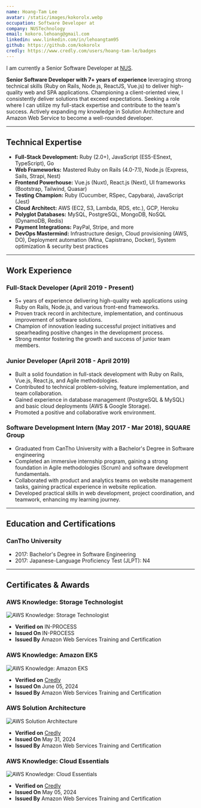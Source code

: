 ```yaml
---
name: Hoang-Tam Lee
avatar: /static/images/kokorolx.webp
occupation: Software Developer at
company: NUSTechnology
email: kokoro.lehoang@gmail.com
linkedin: www.linkedin.com/in/lehoangtam95
github: https://github.com/kokorolx
credly: https://www.credly.com/users/hoang-tam-le/badges
---
```


I am currently a Senior Software Developer at [NUS](https://nustechnology.com). <br/>

<strong>Senior Software Developer with 7+ years of experience</strong> leveraging strong technical skills
(Ruby on Rails, Node.js, ReactJS, Vue.js) to deliver high-quality web and SPA applications. Championing
a client-oriented view, I consistently deliver solutions that exceed expectations. Seeking a role where
I can utilize my full-stack expertise and contribute to the team's success. Actively expanding my knowledge
in Solution Architecture and Amazon Web Service to become a well-rounded developer.

---

## Technical Expertise

- <strong>Full-Stack Development:</strong> Ruby (2.0+), JavaScript (ES5-ESnext, TypeScript), Go
- <strong>Web Frameworks:</strong> Mastered Ruby on Rails (4.0-7.1), Node.js (Express, Sails, Strapi,
  Nest)
- <strong>Frontend Powerhouse:</strong> Vue.js (Nuxt), React.js (Next), UI frameworks (Bootstrap, Tailwind,
  Quasar)
- <strong>Testing Champion:</strong> Ruby (Cucumber, RSpec, Capybara), JavaScript (Jest)
- <strong>Cloud Architect:</strong> AWS (EC2, S3, Lambda, RDS, etc.), GCP, Heroku
- <strong>Polyglot Databases:</strong> MySQL, PostgreSQL, MongoDB, NoSQL (DynamoDB, Redis)
- <strong>Payment Integrations:</strong> PayPal, Stripe, and more
- <strong>DevOps Mastermind:</strong> Infrastructure design, Cloud provisioning (AWS, DO), Deployment
  automation (Mina, Capistrano, Docker), System optimization & security best practices

---

## Work Experience

### Full-Stack Developer (April 2019 - Present)

- 5+ years of experience delivering high-quality web applications using Ruby on Rails, Node.js, and various front-end frameworks.
- Proven track record in architecture, implementation, and continuous improvement of software solutions.
- Champion of innovation leading successful project initiatives and spearheading positive changes in the development process.
- Strong mentor fostering the growth and success of junior team members.

### Junior Developer (April 2018 - April 2019)

- Built a solid foundation in full-stack development with Ruby on Rails, Vue.js, React.js, and Agile methodologies.
- Contributed to technical problem-solving, feature implementation, and team collaboration.
- Gained experience in database management (PostgreSQL & MySQL) and basic cloud deployments (AWS & Google Storage).
- Promoted a positive and collaborative work environment.

### Software Development Intern (May 2017 - Mar 2018), SQUARE Group

- Graduated from CanTho University with a Bachelor's Degree in Software engineering
- Completed an immersive internship program, gaining a strong foundation in Agile methodologies (Scrum) and software development fundamentals.
- Collaborated with product and analytics teams on website management tasks, gaining practical experience in website replication.
- Developed practical skills in web development, project coordination, and teamwork, enhancing my learning journey.

---

## Education and Certifications

### CanTho University

- 2017: Bachelor's Degree in Software Engineering
- 2017: Japanese-Language Proficiency Test (JLPT): N4

---

## Certificates & Awards

### AWS Knowledge: Storage Technologist

![AWS Knowledge: Storage Technologist](https://images.credly.com/size/680x680/images/526ad7ad-52f2-4922-9fa8-879fea71e286/image.png)

- <strong>Verified on</strong> IN-PROCESS
- <strong>Issued On</strong> IN-PROCESS
- <strong>Issued By</strong> Amazon Web Services Training and Certification

### AWS Knowledge: Amazon EKS

![AWS Knowledge: Amazon EKS](https://images.credly.com/size/680x680/images/9bcbde6d-1754-4617-9337-124f7b10a6c2/image.png)

- <strong>Verified on</strong> [Credly](https://www.credly.com/badges/df07128a-b1d8-4e2b-be42-7a9463f4aafe)
- <strong>Issued On</strong> June 05, 2024
- <strong>Issued By</strong> Amazon Web Services Training and Certification

### AWS Solution Architecture

![AWS Solution Architecture](https://images.credly.com/size/680x680/images/519a6dba-f145-4c1a-85a2-1d173d6898d9/image.png)

- <strong>Verified on</strong> [Credly](https://www.credly.com/badges/6fed4a9a-21f2-4acf-9385-7223a3168a86)
- <strong>Issued On</strong> May 31, 2024
- <strong>Issued By</strong> Amazon Web Services Training and Certification

### AWS Knowledge: Cloud Essentials

![AWS Knowledge: Cloud Essentials](https://images.credly.com/size/680x680/images/ec621e2a-c8f0-4459-806c-ae11829d372a/image.png)

- <strong>Verified on</strong> [Credly](https://www.credly.com/badges/6fed4a9a-21f2-4acf-9385-7223a3168a86)
- <strong>Issued On</strong> May 05, 2024
- <strong>Issued By</strong> Amazon Web Services Training and Certification
